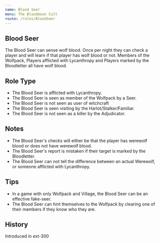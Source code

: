 ```yaml
---
name: Blood Seer
menu: The Bloodmoon Cult
route: /roles/BloodSeer
---
```



## Blood Seer

The Blood Seer can sense wolf blood. Once per night they can check a player and will learn if that player has wolf blood or not. Members of the Wolfpack, Players afflicted with Lycanthropy and Players marked by the Bloodletter all have wolf blood.

## Role Type

- The Blood Seer is afflicted with Lycanthropy.
- The Blood Seer is seen as member of the Wolfpack by a Seer.
- The Blood Seer is not seen as user of witchcraft
- The Blood Seer is seen visiting by the Harlot/Stalker/Familiar.
- The Blood Seer is not seen as a killer by the Adjudicator.

## Notes

- The Blood Seer's checks will either be that the player has werewolf blood or does not have werewolf blood.
- The Blood Seer's report is mistaken if their target is marked by the Bloodletter.
- The Blood Seer can not tell the difference between an actual Werewolf, or someone afflicted with Lycanthropy.

## Tips

- In a game with only Wolfpack and Village, the Blood Seer can be an effective fake-seer.
- The Blood Seer can hint themselves to the Wolfpack by clearing one of their members if they know who they are.

## History

<Timeline lineColor="white">
  <Event interval="2019-01-01">Introduced in ext-300</Event>
</Timeline>
